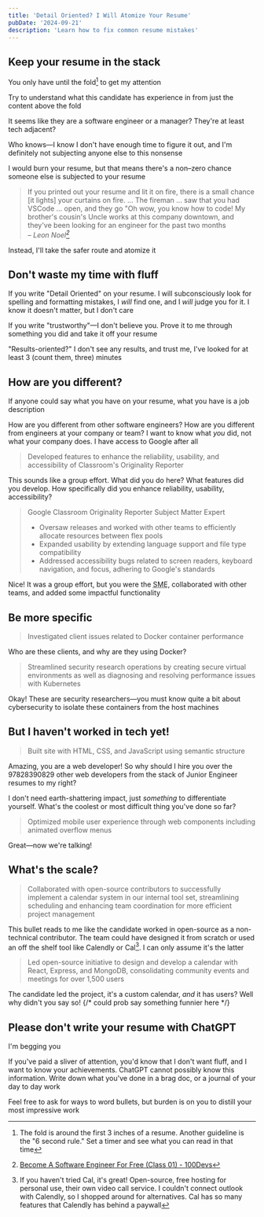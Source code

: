```yaml
---
title: 'Detail Oriented? I Will Atomize Your Resume'
pubDate: '2024-09-21'
description: 'Learn how to fix common resume mistakes'
---
```



## Keep your resume in the stack

You only have until the fold[^1] to get my attention

[^1]: The fold is around the first 3 inches of a resume. Another guideline is the "6 second rule." Set a timer and see what you can read in that time

Try to understand what this candidate has experience in from just the content above the fold

<FakeResume />

It seems like they are a software engineer or a manager? They're at least tech adjacent?

Who knows—I know I don't have enough time to figure it out, and I'm definitely not subjecting anyone else to this nonsense

I would burn your resume, but that means there's a non–zero chance someone else is subjected to your resume

> If you printed out your resume and lit it on fire, there is a small chance [it lights] your curtains on fire. ... The fireman ... saw that you had VSCode ... open, and they go "Oh wow, you know how to code! My brother's cousin's Uncle works at this company downtown, and they've been looking for an engineer for the past two months <br/>
> – <cite>Leon Noel[^2]</cite>

[^2]: [Become A Software Engineer For Free (Class 01) - 100Devs](https://youtu.be/o3IIobN4xR0?si=uXZ1BO3wiQMPa7th&t=2780)

Instead, I'll take the safer route and atomize it

## Don't waste my time with fluff

If you write "Detail Oriented" on your resume. I will subconsciously look for spelling and formatting mistakes, I _will_ find one, and I _will_ judge you for it. I know it doesn't matter, but I don't care

If you write "trustworthy"—I don't believe you. Prove it to me through something you did and take it off your resume

"Results-oriented?" I don't see any results, and trust me, I've looked for at least 3 (count them, three) minutes

## How are you different?

If anyone could say what you have on your resume, what you have is a job description

How are you different from other software engineers? How are you different from engineers at your company or team? I want to know what _you_ did, not what your company does. I have access to Google after all

> Developed features to enhance the reliability, usability, and accessibility of Classroom's Originality Reporter

This sounds like a group effort. What did you do here? What features did you develop. How specifically did you enhance reliability, usability, accessibility?

> Google Classroom Originality Reporter Subject Matter Expert
>
> - Oversaw releases and worked with other teams to efficiently allocate resources between flex pools
> - Expanded usability by extending language support and file type compatibility
> - Addressed accessibility bugs related to screen readers, keyboard navigation, and focus, adhering to Google's standards

Nice! It was a group effort, but you were the <abbr title="Subject Matter Expert">SME</abbr>, collaborated with other teams, and added some impactful functionality

## Be more specific

> Investigated client issues related to Docker container performance

Who are these clients, and why are they using Docker?

> Streamlined security research operations by creating secure virtual environments as well as diagnosing and resolving performance issues with Kubernetes

Okay! These are security researchers—you must know quite a bit about cybersecurity to isolate these containers from the host machines

## But I haven't worked in tech yet!

> Built site with HTML, CSS, and JavaScript using semantic structure

Amazing, you are a web developer! So why should I hire you over the 97828390829 other web developers from the stack of Junior Engineer resumes to my right?

I don't need earth-shattering impact, just _something_ to differentiate yourself. What's the coolest or most difficult thing you've done so far?

> Optimized mobile user experience through web components including animated overflow menus

Great—now we're talking!

## What's the scale?

> Collaborated with open-source contributors to successfully implement a calendar system in our internal tool set, streamlining scheduling and enhancing team coordination for more efficient project management

This bullet reads to me like the candidate worked in open-source as a non-technical contributor. The team could have designed it from scratch or used an off the shelf tool like Calendly or Cal[^3]. I can only assume it's the latter

[^3]: If you haven't tried Cal, it's great! Open-source, free hosting for personal use, their own video call service. I couldn't connect outlook with Calendly, so I shopped around for alternatives. Cal has so many features that Calendly has behind a paywall

> Led open-source initiative to design and develop a calendar with React, Express, and MongoDB, consolidating community events and meetings for over 1,500 users

The candidate led the project, it's a custom calendar, _and_ it has users? Well why didn't you say so!
{/* could prob say something funnier here */}

## Please don't write your resume with ChatGPT

I'm begging you

If you've paid a sliver of attention, you'd know that I don't want fluff, and I want to know your achievements. ChatGPT cannot possibly know this information. Write down what you've done in a brag doc, or a journal of your day to day work

Feel free to ask for ways to word bullets, but burden is on you to distill your most impressive work
